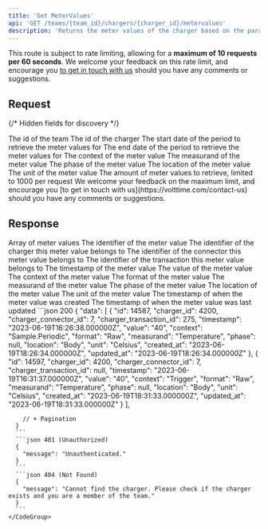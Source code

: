 ```yaml
---
title: 'Get MeterValues'
api: 'GET /teams/{team_id}/chargers/{charger_id}/metervalues'
description: 'Returns the meter values of the charger based on the parameters'
---
```

<Note>This route is subject to rate limiting, allowing for a **maximum of 10 requests per 60 seconds**. We welcome your feedback on this rate limit, and encourage you [to get in touch with us](https://volttime.com/contact-us) should you have any comments or suggestions.</Note>

## Request
{/* Hidden fields for discovery */}
<ParamField path="team_id" type="integer" hidden required />
<ParamField path="charger_id" type="integer" hidden required />
<ParamField query="date_from" type="datetime" hidden required />
<ParamField query="date_to" type="datetime" hidden required />
<ParamField query="context" type="Context" hidden />
<ParamField query="measurand" type="Measurand" hidden />
<ParamField query="phase" type="Phase" hidden />
<ParamField query="location" type="Location" hidden />
<ParamField query="unit" type="Unit" hidden />
<ParamField query="limit" type="integer" hidden />

<Tabs>
  <Tab title="Path">
    <ParamField path="team_id" type="integer" required>
      The id of the team
    </ParamField>
    <ParamField path="charger_id" type="integer" required>
      The id of the charger
    </ParamField>
  </Tab>
  <Tab title="Query">
    <ParamField query="date_from" type="datetime" required>
      The start date of the period to retrieve the meter values for
    </ParamField>
    <ParamField query="date_to" type="datetime" required>
      The end date of the period to retrieve the meter values for
    </ParamField>
    <ParamField query="context" type="Context">
      The context of the meter value
      <Snippet file="types/Charger/MeterValues/Context.mdx" />
    </ParamField>
    <ParamField query="measurand" type="Measurand">
      The measurand of the meter value
      <Snippet file="types/Charger/MeterValues/Measurand.mdx" />
    </ParamField>
    <ParamField query="phase" type="Phase">
      The phase of the meter value
      <Snippet file="types/Charger/MeterValues/Phase.mdx" />
    </ParamField>
    <ParamField query="location" type="Location">
      The location of the meter value
      <Snippet file="types/Charger/MeterValues/Location.mdx" />
    </ParamField>
    <ParamField query="unit" type="Unit">
      The unit of the meter value
      <Snippet file="types/Charger/MeterValues/Unit.mdx" />
    </ParamField>
    <ParamField query="limit" default="25" type="integer">
      The amount of meter values to retrieve, limited to 1000 per request 
      <Info>We welcome your feedback on the maximum limit, and encourage you [to get in touch with us](https://volttime.com/contact-us) should you have any comments or suggestions.</Info>
    </ParamField>
  </Tab>
</Tabs>

## Response
<Tabs>
  <Tab title="Data">
    <ResponseField name="data" type="MeterValue[]">
      Array of meter values
      <Expandable title="MeterValue">
        <ResponseField name="id" type="integer">
          The identifier of the meter value
        </ResponseField>
        <ResponseField name="charger_id" type="integer">
          The identifier of the charger this meter value belongs to
        </ResponseField>
        <ResponseField name="charger_connector_id" type="?integer">
          The identifier of the connector this meter value belongs to
        </ResponseField>
        <ResponseField name="charger_transaction_id" type="?integer">
          The identifier of the transaction this meter value belongs to
        </ResponseField>
        <ResponseField name="timestamp" type="string">
          The timestamp of the meter value
        </ResponseField>
        <ResponseField name="value" type="string">
          The value of the meter value
        </ResponseField>
        <ResponseField name="context" type="Context">
          The context of the meter value
          <Snippet file="types/Charger/MeterValues/Context.mdx" />
        </ResponseField>
        <ResponseField name="format" type="Format">
          The format of the meter value
          <Snippet file="types/Charger/MeterValues/Format.mdx" />
        </ResponseField>
        <ResponseField name="measurand" type="Measurand">
          The measurand of the meter value
          <Snippet file="types/Charger/MeterValues/Measurand.mdx" />
        </ResponseField>
        <ResponseField name="phase" type="?Phase">
          The phase of the meter value
          <Snippet file="types/Charger/MeterValues/Phase.mdx" />
        </ResponseField>
        <ResponseField name="location" type="Location">
          The location of the meter value
          <Snippet file="types/Charger/MeterValues/Location.mdx" />
        </ResponseField>
        <ResponseField name="unit" type="Unit">
          The unit of the meter value
          <Snippet file="types/Charger/MeterValues/Unit.mdx" />
        </ResponseField>
        <ResponseField name="created_at" type="string">
          The timestamp of when the meter value was created
        </ResponseField>
        <ResponseField name="updated_at" type="string">
          The timestamp of when the meter value was last updated
        </ResponseField>
      </Expandable>
    </ResponseField>
  </Tab>
  <Tab title="Example">
    <CodeGroup>
      ```json 200
      {
        "data": [
          {
              "id": 14587,
              "charger_id": 4200,
              "charger_connector_id": 7,
              "charger_transaction_id": 275,
              "timestamp": "2023-06-19T16:26:38.000000Z",
              "value": "40",
              "context": "Sample.Periodic",
              "format": "Raw",
              "measurand": "Temperature",
              "phase": null,
              "location": "Body",
              "unit": "Celsius",
              "created_at": "2023-06-19T18:26:34.000000Z",
              "updated_at": "2023-06-19T18:26:34.000000Z"
          },
          {
              "id": 14597,
              "charger_id": 4200,
              "charger_connector_id": 7,
              "charger_transaction_id": null,
              "timestamp": "2023-06-19T16:31:37.000000Z",
              "value": "40",
              "context": "Trigger",
              "format": "Raw",
              "measurand": "Temperature",
              "phase": null,
              "location": "Body",
              "unit": "Celsius",
              "created_at": "2023-06-19T18:31:33.000000Z",
              "updated_at": "2023-06-19T18:31:33.000000Z"
          }
        ],

        // + Pagination
      } 
      ```
      ```json 401 (Unauthorized)
      {
        "message": "Unauthenticated."
      }
      ```
      ```json 404 (Not Found)
      {
        "message": "Cannot find the charger. Please check if the charger exists and you are a member of the team."
      }
      ```
    </CodeGroup>
  </Tab>
</Tabs>